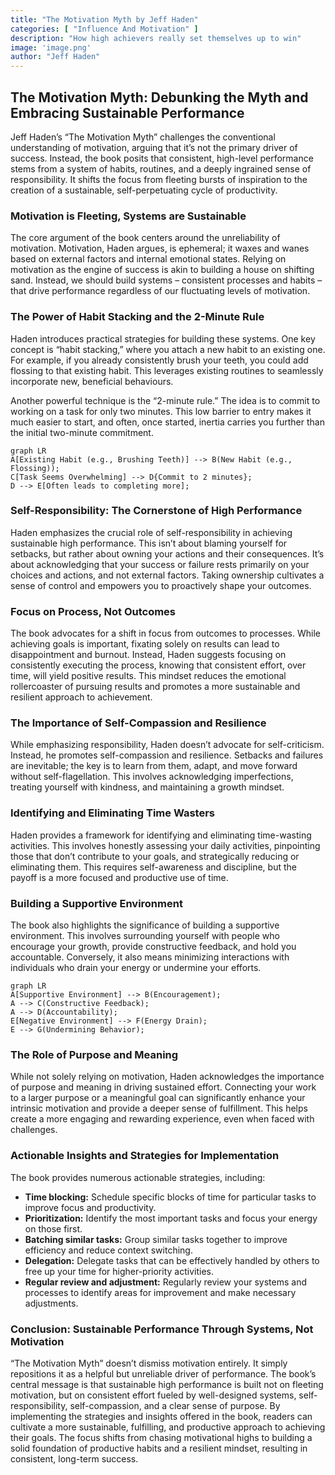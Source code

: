 ```yaml
---
title: "The Motivation Myth by Jeff Haden"
categories: [ "Influence And Motivation" ]
description: "How high achievers really set themselves up to win"
image: 'image.png'
author: "Jeff Haden"
---
```

## The Motivation Myth: Debunking the Myth and Embracing Sustainable Performance

Jeff Haden's "The Motivation Myth" challenges the conventional understanding of motivation, arguing that it's not the primary driver of success. Instead, the book posits that consistent, high-level performance stems from a system of habits, routines, and a deeply ingrained sense of responsibility.  It shifts the focus from fleeting bursts of inspiration to the creation of a sustainable, self-perpetuating cycle of productivity.

###  Motivation is Fleeting, Systems are Sustainable

The core argument of the book centers around the unreliability of motivation. Motivation, Haden argues, is ephemeral; it waxes and wanes based on external factors and internal emotional states.  Relying on motivation as the engine of success is akin to building a house on shifting sand.  Instead, we should build systems – consistent processes and habits – that drive performance regardless of our fluctuating levels of motivation.

### The Power of Habit Stacking and the 2-Minute Rule

Haden introduces practical strategies for building these systems.  One key concept is "habit stacking," where you attach a new habit to an existing one. For example, if you already consistently brush your teeth, you could add flossing to that existing habit.  This leverages existing routines to seamlessly incorporate new, beneficial behaviours.

Another powerful technique is the "2-minute rule."  The idea is to commit to working on a task for only two minutes. This low barrier to entry makes it much easier to start, and often, once started, inertia carries you further than the initial two-minute commitment.

```mermaid
graph LR
A[Existing Habit (e.g., Brushing Teeth)] --> B(New Habit (e.g., Flossing));
C[Task Seems Overwhelming] --> D{Commit to 2 minutes};
D --> E[Often leads to completing more];
```

###  Self-Responsibility: The Cornerstone of High Performance

Haden emphasizes the crucial role of self-responsibility in achieving sustainable high performance.  This isn't about blaming yourself for setbacks, but rather about owning your actions and their consequences. It’s about acknowledging that your success or failure rests primarily on your choices and actions, and not external factors.  Taking ownership cultivates a sense of control and empowers you to proactively shape your outcomes.

###  Focus on Process, Not Outcomes

The book advocates for a shift in focus from outcomes to processes. While achieving goals is important, fixating solely on results can lead to disappointment and burnout.  Instead, Haden suggests focusing on consistently executing the process, knowing that consistent effort, over time, will yield positive results.  This mindset reduces the emotional rollercoaster of pursuing results and promotes a more sustainable and resilient approach to achievement.

###  The Importance of Self-Compassion and Resilience

While emphasizing responsibility, Haden doesn't advocate for self-criticism. Instead, he promotes self-compassion and resilience.  Setbacks and failures are inevitable; the key is to learn from them, adapt, and move forward without self-flagellation.  This involves acknowledging imperfections, treating yourself with kindness, and maintaining a growth mindset.

###  Identifying and Eliminating Time Wasters

Haden provides a framework for identifying and eliminating time-wasting activities.  This involves honestly assessing your daily activities, pinpointing those that don't contribute to your goals, and strategically reducing or eliminating them. This requires self-awareness and discipline, but the payoff is a more focused and productive use of time.


###  Building a Supportive Environment

The book also highlights the significance of building a supportive environment.  This involves surrounding yourself with people who encourage your growth, provide constructive feedback, and hold you accountable.  Conversely, it also means minimizing interactions with individuals who drain your energy or undermine your efforts.

```mermaid
graph LR
A[Supportive Environment] --> B(Encouragement);
A --> C(Constructive Feedback);
A --> D(Accountability);
E[Negative Environment] --> F(Energy Drain);
E --> G(Undermining Behavior);
```


###  The Role of Purpose and Meaning

While not solely relying on motivation, Haden acknowledges the importance of purpose and meaning in driving sustained effort.  Connecting your work to a larger purpose or a meaningful goal can significantly enhance your intrinsic motivation and provide a deeper sense of fulfillment.  This helps create a more engaging and rewarding experience, even when faced with challenges.


###  Actionable Insights and Strategies for Implementation

The book provides numerous actionable strategies, including:

* **Time blocking:**  Schedule specific blocks of time for particular tasks to improve focus and productivity.
* **Prioritization:**  Identify the most important tasks and focus your energy on those first.
* **Batching similar tasks:**  Group similar tasks together to improve efficiency and reduce context switching.
* **Delegation:**  Delegate tasks that can be effectively handled by others to free up your time for higher-priority activities.
* **Regular review and adjustment:**  Regularly review your systems and processes to identify areas for improvement and make necessary adjustments.


### Conclusion:  Sustainable Performance Through Systems, Not Motivation

"The Motivation Myth" doesn't dismiss motivation entirely.  It simply repositions it as a helpful but unreliable driver of performance.  The book's central message is that sustainable high performance is built not on fleeting motivation, but on consistent effort fueled by well-designed systems, self-responsibility, self-compassion, and a clear sense of purpose. By implementing the strategies and insights offered in the book, readers can cultivate a more sustainable, fulfilling, and productive approach to achieving their goals.  The focus shifts from chasing motivational highs to building a solid foundation of productive habits and a resilient mindset, resulting in consistent, long-term success.

